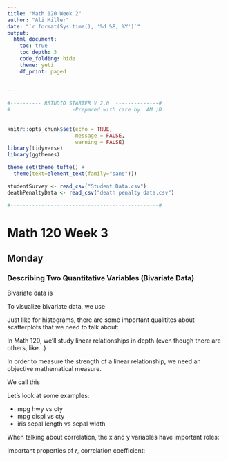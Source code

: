 ```yaml
---
title: "Math 120 Week 2"
author: "Ali Miller"
date: "`r format(Sys.time(), '%d %B, %Y')`"
output: 
  html_document:
    toc: true
    toc_depth: 3
    code_folding: hide
    theme: yeti
    df_print: paged
  
  
---
```


```r

#---------- RSTUDIO STARTER V 2.0  --------------#
#                    -Prepared with care by  AM ;D
                
                                                                          
knitr::opts_chunk$set(echo = TRUE, 
                      message = FALSE, 
                      warning = FALSE)      
library(tidyverse)                
library(ggthemes)                    

theme_set(theme_tufte() +                                     
  theme(text=element_text(family="sans")))  

studentSurvey <- read_csv("Student Data.csv")
deathPenaltyData <- read_csv("death penalty data.csv")

#------------------------------------------------#
```

# Math 120 Week 3

## Monday 

### Describing Two Quantitative Variables (Bivariate Data)

Bivariate data is













To visualize bivariate data, we use












Just like for histograms, there are some important qualitites about scatterplots that we need to talk about:











In Math 120, we'll study linear relationships in depth (even though there are others, like...)













In order to measure the strength of a linear relationship, we need an objective mathematical measure.  

We call this











Let's look at some examples:

- mpg hwy vs cty
- mpg displ vs cty
- iris sepal length vs sepal width








When talking about correlation, the x and y variables have important roles:













Important properties of *r*, correlation coefficient:

  


